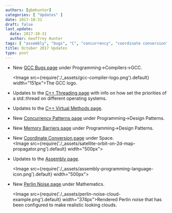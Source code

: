 ```yaml
---
authors: [gbmhunter]
categories: [ "Updates" ]
date: 2017-10-31
draft: false
last_update:
  date: 2017-10-31
  author: Geoffrey Hunter
tags: [ "assembly", "bugs", "C", "concurrency", "coordinate conversion", "GCC", "geometry", "memory barriers", "Perlin noise", "priority", "space", "thread", "threading", "virtual methods" ]
title: October 2017 Updates
type: post
---
```



* New [GCC Bugs page](/programming/compilers/gcc/gcc-bugs) under Programming->Compilers->GCC.  

    <Image src={require('./_assets/gcc-compiler-logo.png').default} width="151px">The GCC logo.</Image>

* Updates to the [C++ Threading page](/programming/languages/c-plus-plus/threading) with info on how set the priorities of a std::thread on different operating systems.

* Updates to the [C++ Virtual Methods page](/programming/languages/c-plus-plus/virtual-methods).

* New [Concurrency Patterns page](/programming/design-patterns/concurrency-patterns) under Programming->Design Patterns.

* New [Memory Barriers page](/programming/design-patterns/memory-barriers) under Programming->Design Patterns.

* New [Coordinate Conversion page](/space/coordinate-conversion) under Space.  
    <Image src={require('./_assets/satellite-orbit-on-2d-map-propagator.png').default} width="500px"></Image>

* Updates to the [Assembly page](/programming/languages/assembly).  

    <Image src={require('./_assets/assembly-programming-language-icon.png').default} width="500px"></Image>

* New [Perlin Noise page](/mathematics/perlin-noise) under Mathematics.  

    <Image src={require('./_assets/perlin-noise-cloud-example.png').default} width="374px">Rendered Perlin noise that has been configured to make realistic looking clouds.</Image>